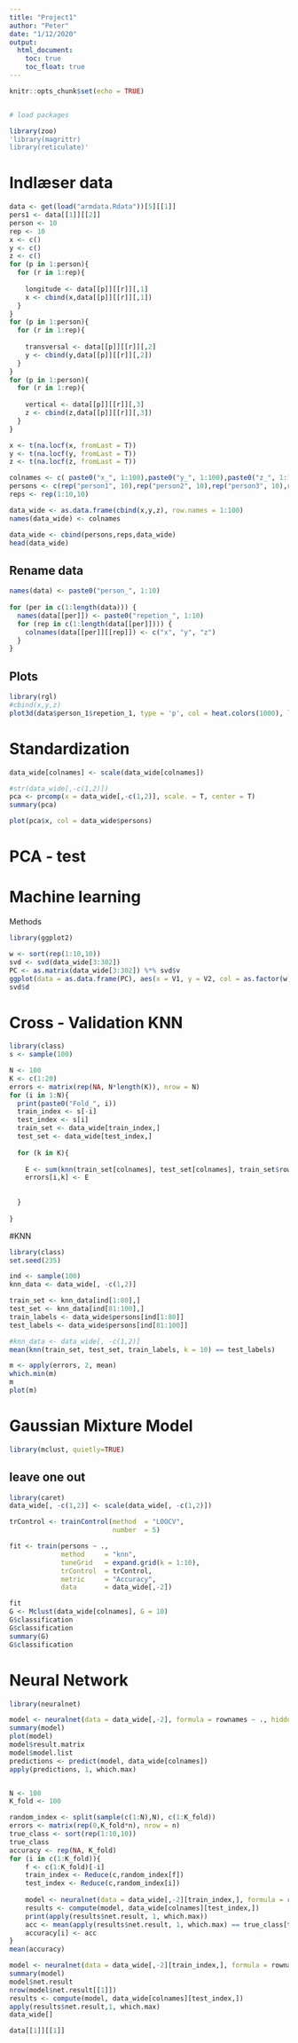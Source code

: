 ```yaml
---
title: "Project1"
author: "Peter"
date: "1/12/2020"
output: 
  html_document:
    toc: true
    toc_float: true
---
```


```r
knitr::opts_chunk$set(echo = TRUE)


# load packages

library(zoo)
'library(magrittr)
library(reticulate)'
```

# Indlæser data
```r
data <- get(load("armdata.Rdata"))[5][[1]]
pers1 <- data[[1]][[2]]
person <- 10
rep <- 10
x <- c()
y <- c()
z <- c()
for (p in 1:person){
  for (r in 1:rep){
    
    longitude <- data[[p]][[r]][,1]
    x <- cbind(x,data[[p]][[r]][,1])
  }
}
for (p in 1:person){
  for (r in 1:rep){
    
    transversal <- data[[p]][[r]][,2]
    y <- cbind(y,data[[p]][[r]][,2])
  }
}
for (p in 1:person){
  for (r in 1:rep){
    
    vertical <- data[[p]][[r]][,3]
    z <- cbind(z,data[[p]][[r]][,3])
  }
}

x <- t(na.locf(x, fromLast = T))
y <- t(na.locf(y, fromLast = T))
z <- t(na.locf(z, fromLast = T))

colnames <- c( paste0("x_", 1:100),paste0("y_", 1:100),paste0("z_", 1:100))
persons <- c(rep("person1", 10),rep("person2", 10),rep("person3", 10),rep("person4", 10),rep("person5", 10),rep("person6", 10),rep("person7", 10),rep("person8", 10),rep("person9", 10),rep("person10", 10))
reps <- rep(1:10,10)

data_wide <- as.data.frame(cbind(x,y,z), row.names = 1:100)
names(data_wide) <- colnames

data_wide <- cbind(persons,reps,data_wide)
head(data_wide)
```

## Rename data

```r
names(data) <- paste0("person_", 1:10)
 
for (per in c(1:length(data))) {
  names(data[[per]]) <- paste0("repetion_", 1:10)
  for (rep in c(1:length(data[[per]]))) {
    colnames(data[[per]][[rep]]) <- c("x", "y", "z")
  }
}
```

## Plots

```r
library(rgl)
#cbind(x,y,z)
plot3d(data$person_1$repetion_1, type = 'p', col = heat.colors(1000), lwd = 2, xlab = 'x', ylab = 'y', zlab = 'z')

```


# Standardization

```r
data_wide[colnames] <- scale(data_wide[colnames])

#str(data_wide[,-c(1,2)])
pca <- prcomp(x = data_wide[,-c(1,2)], scale. = T, center = T)
summary(pca)

plot(pca$x, col = data_wide$persons)
```
# PCA - test

# Machine learning

Methods

```r
library(ggplot2)

w <- sort(rep(1:10,10))
svd <- svd(data_wide[3:302])
PC <- as.matrix(data_wide[3:302]) %*% svd$v
ggplot(data = as.data.frame(PC), aes(x = V1, y = V2, col = as.factor(w))) + geom_point()
svd$d
```

# Cross - Validation KNN

```r
library(class)
s <- sample(100)

N <- 100
K <- c(1:20)
errors <- matrix(rep(NA, N*length(K)), nrow = N)
for (i in 1:N){
  print(paste0("Fold_", i))
  train_index <- s[-i]
  test_index <- s[i]
  train_set <- data_wide[train_index,]
  test_set <- data_wide[test_index,]
  
  for (k in K){
    
    E <- sum(knn(train_set[colnames], test_set[colnames], train_set$rownames, k = k) != test_set$rownames)
    errors[i,k] <- E
    
    
  }
  
}
```

#KNN

```r
library(class)
set.seed(235)

ind <- sample(100)
knn_data <- data_wide[, -c(1,2)]

train_set <- knn_data[ind[1:80],]
test_set <- knn_data[ind[81:100],]
train_labels <- data_wide$persons[ind[1:80]]
test_labels <- data_wide$persons[ind[81:100]]

#knn_data <- data_wide[, -c(1,2)]
mean(knn(train_set, test_set, train_labels, k = 10) == test_labels)

m <- apply(errors, 2, mean)
which.min(m)
m
plot(m)

```


# Gaussian Mixture Model

```r
library(mclust, quietly=TRUE)
```

## leave one out

```r
library(caret)
data_wide[, -c(1,2)] <- scale(data_wide[, -c(1,2)])

trControl <- trainControl(method  = "LOOCV",
                          number  = 5)

fit <- train(persons ~ .,
             method     = "knn",
             tuneGrid   = expand.grid(k = 1:10),
             trControl  = trControl,
             metric     = "Accuracy",
             data       = data_wide[,-2])

fit
G <- Mclust(data_wide[colnames], G = 10)
G$classification
G$classification
summary(G)
G$classification
```

# Neural Network
```r
library(neuralnet)

model <- neuralnet(data = data_wide[,-2], formula = rownames ~ ., hidden = 5)
summary(model)
plot(model)
model$result.matrix
model$model.list
predictions <- predict(model, data_wide[colnames])
apply(predictions, 1, which.max)


N <- 100
K_fold <- 100

random_index <- split(sample(c(1:N),N), c(1:K_fold))
errors <- matrix(rep(0,K_fold*n), nrow = n)
true_class <- sort(rep(1:10,10))
true_class
accuracy <- rep(NA, K_fold)
for (i in c(1:K_fold)){
    f <- c(1:K_fold)[-i]
    train_index <- Reduce(c,random_index[f])
    test_index <- Reduce(c,random_index[i])
    
    model <- neuralnet(data = data_wide[,-2][train_index,], formula = rownames ~ ., hidden = 20, linear.output = F, act.fct = "logistic")
    results <- compute(model, data_wide[colnames][test_index,])
    print(apply(results$net.result, 1, which.max))
    acc <- mean(apply(results$net.result, 1, which.max) == true_class[test_index])
    accuracy[i] <- acc
}
mean(accuracy)

model <- neuralnet(data = data_wide[,-2][train_index,], formula = rownames ~ ., hidden = 10, linear.output = F, act.fct = "logistic")
summary(model)
model$net.result
nrow(model$net.result[[1]])
results <- compute(model, data_wide[colnames][test_index,])
apply(results$net.result,1, which.max)
data_wide[]
```

```r
data[[1]][[1]]
```




